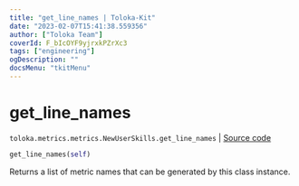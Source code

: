 ```yaml
---
title: "get_line_names | Toloka-Kit"
date: "2023-02-07T15:41:38.559356"
author: ["Toloka Team"]
coverId: F_bIcOYF9yjrxkPZrXc3
tags: ["engineering"]
ogDescription: ""
docsMenu: "tkitMenu"
---
```


# get_line_names
`toloka.metrics.metrics.NewUserSkills.get_line_names` | [Source code](https://github.com/Toloka/toloka-kit/blob/v1.1.3/src/metrics/metrics.py#L305)

```python
get_line_names(self)
```

Returns a list of metric names that can be generated by this class instance.